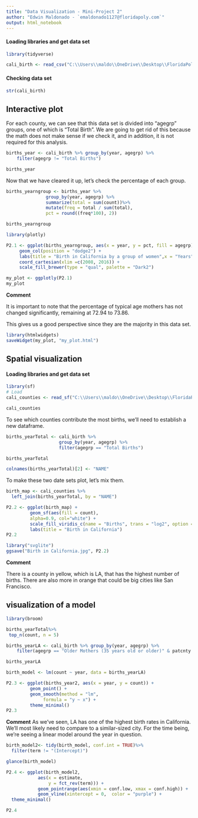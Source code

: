 ---
title: "Data Visualization - Mini-Project 2"
author: "Edwin Maldonado - `emaldonado1127@floridapoly.com`"
output: html_notebook
---


#### Loading libraries and get data set

```{r}
library(tidyverse)

cali_birth <- read_csv("C:\\Users\\maldo\\OneDrive\\Desktop\\FloridaPoly\\Data vizualization\\dataviz_mini-project_02\\dataviz_mini-project_02\\data\\california_birth.csv", col_types = cols())
```

#### Checking data set

```{r}
str(cali_birth)
```
## Interactive plot

For each county, we can see that this data set is divided into "agegrp" groups, one of which is "Total Birth". We are going to get rid of this because the math does not make sense if we check it, and in addition, it is not required for this analysis.

```{r}
births_year <- cali_birth %>% group_by(year, agegrp) %>%
    filter(agegrp != "Total Births")

births_year
```

Now that we have cleared it up, let's check the percentage of each group.

```{r}
births_yearngroup <- births_year %>% 
               group_by(year, agegrp) %>%
               summarize(total = sum(count))%>%
               mutate(freq = total / sum(total),
               pct = round((freq*100), 2))  

births_yearngroup
```


```{r}
library(plotly)

P2.1 <- ggplot(births_yearngroup, aes(x = year, y = pct, fill = agegrp)) +
     geom_col(position = "dodge2") +
     labs(title = "Birth in California by a group of women",x = "Years",y = "Percent", fill = "Groups")+
     coord_cartesian(xlim =c(2008, 2016)) +
     scale_fill_brewer(type = "qual", palette = "Dark2")

my_plot <- ggplotly(P2.1)
my_plot
```
**Comment**

It is important to note that the percentage of typical age mothers has not changed significantly, remaining at 72.94 to 73.86.

This gives us a good perspective since they are the majority in this data set.

```{r}
library(htmlwidgets)
saveWidget(my_plot, "my_plot.html")
```

## Spatial visualization

#### Loading libraries and get data set

```{r load-libraries-data, warning=FALSE, message=FALSE}
library(sf)
# Load 
cali_counties <- read_sf("C:\\Users\\maldo\\OneDrive\\Desktop\\FloridaPoly\\Data vizualization\\dataviz_mini-project_02\\dataviz_mini-project_02\\data\\ca-county-boundaries\\CA_Counties\\CA_Counties_TIGER2016.shp")
```

```{r}
cali_counties
```

To see which counties contribute the most births, we'll need to establish a new dataframe.

```{r}
births_yearTotal <- cali_birth %>% 
                    group_by(year, agegrp) %>%
                    filter(agegrp == "Total Births")

births_yearTotal
```

```{r}
colnames(births_yearTotal)[2] <- "NAME"
```

To make these two date sets plot, let's mix them.

```{r}
birth_map <- cali_counties %>%
  left_join(births_yearTotal, by = "NAME")
```

```{r}

P2.2 <- ggplot(birth_map) +
         geom_sf(aes(fill = count), 
         alpha=0.9, col="white") +
         scale_fill_viridis_c(name = "Births", trans = "log2", option = "plasma") +
         labs(title = "Birth in California") 
P2.2
```
```{r}
library("svglite")
ggsave("Birth in California.jpg", P2.2)
```


**Comment**

There is a county in yellow, which is LA, that has the highest number of births. There are also more in orange that could be big cities like San Francisco.


## visualization of a model

```{r}
library(broom)
```

```{r}
births_yearTotal%>% 
 top_n(count, n = 5)
```

```{r}
births_yearLA <- cali_birth %>% group_by(year, agegrp) %>%
    filter(agegrp == "Older Mothers (35 years old or older)" & patcnty == "Los Angeles")

births_yearLA
```

```{r}
birth_model <- lm(count ~ year, data = births_yearLA)
```

```{r}
P2.3 <- ggplot(births_year2, aes(x = year, y = count)) +
         geom_point() +
         geom_smooth(method = "lm", 
              formula = "y ~ x") + 
         theme_minimal()
P2.3
```

**Comment**
As we've seen, LA has one of the highest birth rates in California. We'll most likely need to compare to a similar-sized city. For the time being, we're seeing a linear model around the year in question.

```{r}
birth_model2<- tidy(birth_model, conf.int = TRUE)%>%
  filter(term != "(Intercept)")
```

```{r}
glance(birth_model)
```

```{r}
P2.4 <- ggplot(birth_model2,
            aes(x = estimate, 
                y = fct_rev(term))) +
            geom_pointrange(aes(xmin = conf.low, xmax = conf.high)) +
            geom_vline(xintercept = 0,  color = "purple") + 
  theme_minimal()

P2.4
```

